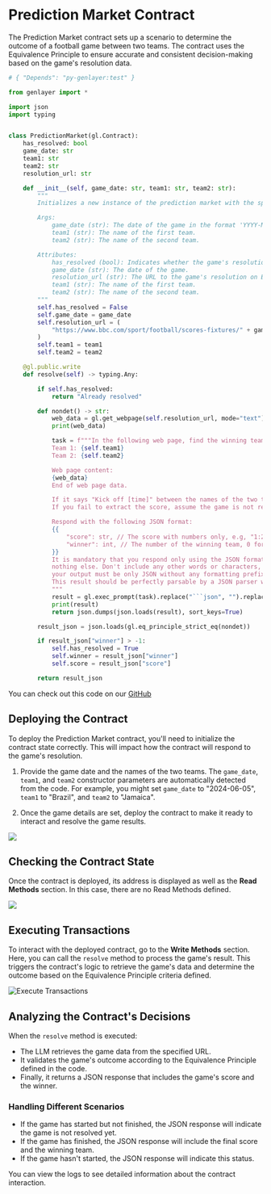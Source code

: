 # Prediction Market Contract

The Prediction Market contract sets up a scenario to determine the outcome of a football game between two teams. The contract uses the Equivalence Principle to ensure accurate and consistent decision-making based on the game's resolution data.

```python filename="PredictionMarket" copy
# { "Depends": "py-genlayer:test" }

from genlayer import *

import json
import typing


class PredictionMarket(gl.Contract):
    has_resolved: bool
    game_date: str
    team1: str
    team2: str
    resolution_url: str

    def __init__(self, game_date: str, team1: str, team2: str):
        """
        Initializes a new instance of the prediction market with the specified game date and teams.

        Args:
            game_date (str): The date of the game in the format 'YYYY-MM-DD'.
            team1 (str): The name of the first team.
            team2 (str): The name of the second team.

        Attributes:
            has_resolved (bool): Indicates whether the game's resolution has been processed. Default is False.
            game_date (str): The date of the game.
            resolution_url (str): The URL to the game's resolution on BBC Sport.
            team1 (str): The name of the first team.
            team2 (str): The name of the second team.
        """
        self.has_resolved = False
        self.game_date = game_date
        self.resolution_url = (
            "https://www.bbc.com/sport/football/scores-fixtures/" + game_date
        )
        self.team1 = team1
        self.team2 = team2

    @gl.public.write
    def resolve(self) -> typing.Any:

        if self.has_resolved:
            return "Already resolved"

        def nondet() -> str:
            web_data = gl.get_webpage(self.resolution_url, mode="text")
            print(web_data)

            task = f"""In the following web page, find the winning team in a matchup between the following teams:
            Team 1: {self.team1}
            Team 2: {self.team2}

            Web page content:
            {web_data}
            End of web page data.

            If it says "Kick off [time]" between the names of the two teams, it means the game hasn't started yet.
            If you fail to extract the score, assume the game is not resolved yet.

            Respond with the following JSON format:
            {{
                "score": str, // The score with numbers only, e.g, "1:2", or "-" if the game is not resolved yet
                "winner": int, // The number of the winning team, 0 for draw, or -1 if the game is not yet finished
            }}
            It is mandatory that you respond only using the JSON format above,
            nothing else. Don't include any other words or characters,
            your output must be only JSON without any formatting prefix or suffix.
            This result should be perfectly parsable by a JSON parser without errors.
            """
            result = gl.exec_prompt(task).replace("```json", "").replace("```", "")
            print(result)
            return json.dumps(json.loads(result), sort_keys=True)

        result_json = json.loads(gl.eq_principle_strict_eq(nondet))

        if result_json["winner"] > -1:
            self.has_resolved = True
            self.winner = result_json["winner"]
            self.score = result_json["score"]

        return result_json
```

You can check out this code on our [GitHub](https://github.com/genlayerlabs/genlayer-studio/blob/main/examples/contracts/football_prediction_market.py)

## Deploying the Contract

To deploy the Prediction Market contract, you'll need to initialize the contract state correctly. This will impact how the contract will respond to the game's resolution.

1. Provide the game date and the names of the two teams. The `game_date`, `team1`, and `team2` constructor parameters are automatically detected from the code. For example, you might set `game_date` to "2024-06-05", `team1` to "Brazil", and `team2` to "Jamaica".

2. Once the game details are set, deploy the contract to make it ready to interact and resolve the game results.


<Image src="/predicton-deploy.png" width={700} height={700} />

## Checking the Contract State

Once the contract is deployed, its address is displayed as well as the **Read Methods** section. In this case, there are no Read Methods defined.

<Image src="/prediction-contract-state.png" width={700} height={700} />

## Executing Transactions

To interact with the deployed contract, go to the **Write Methods** section. Here, you can call the `resolve` method to process the game's result. This triggers the contract's logic to retrieve the game's data and determine the outcome based on the Equivalence Principle criteria defined.

<Image src="/prediction-resolve.png" alt="Execute Transactions" width={700} height={700} />

## Analyzing the Contract's Decisions

When the `resolve` method is executed:

- The LLM retrieves the game data from the specified URL.
- It validates the game's outcome according to the Equivalence Principle defined in the code.
- Finally, it returns a JSON response that includes the game's score and the winner.

### Handling Different Scenarios

- If the game has started but not finished, the JSON response will indicate the game is not resolved yet.
- If the game has finished, the JSON response will include the final score and the winning team.
- If the game hasn't started, the JSON response will indicate this status.

You can view the logs to see detailed information about the contract interaction.